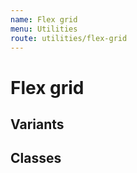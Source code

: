 ```yaml
---
name: Flex grid
menu: Utilities
route: utilities/flex-grid
---
```


# Flex grid


## Variants

<ResponsivenessTable />

## Classes

<ClassNamesTable
  data={convertToDocsTable(getFlexGridClassNames(flexGridTheme.columns))}
/>
